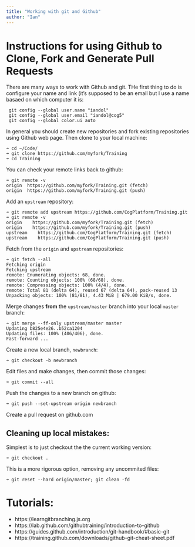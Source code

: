 ```yaml
---
title: "Working with git and Github"
author: "Ian"
---
```


# Instructions for using Github to Clone, Fork and Generate Pull Requests

There are many ways to work with Github and git. THe first thing to do is configure your name and link (it's supposed to be an email but I use a name basaed on which computer it 
is:

```
 git config --global user.name "iandol"
 git config --global user.email "iandol@cog5"
 git config --global color.ui auto
 ```

In general you should create new repositories and fork existing repositories using Github web page. Then clone to your local machine:

```
➜ cd ~/Code/
➜ git clone https://github.com/myfork/Training
➜ cd Training
```

You can check your remote links back to github:

```
➜ git remote -v
origin	https://github.com/myfork/Training.git (fetch)
origin	https://github.com/myfork/Training.git (push)
```

Add an `upstream` repository:

```
➜ git remote add upstream https://github.com/CogPlatform/Training.git
➜ git remote -v
origin	  https://github.com/myfork/Training.git (fetch)
origin	  https://github.com/myfork/Training.git (push)
upstream	https://github.com/CogPlatform/Training.git (fetch)
upstream	https://github.com/CogPlatform/Training.git (push)
```



Fetch from the `origin` and `upstream` repositories:

```
➜ git fetch --all
Fetching origin
Fetching upstream
remote: Enumerating objects: 68, done.
remote: Counting objects: 100% (68/68), done.
remote: Compressing objects: 100% (4/4), done.
remote: Total 81 (delta 64), reused 67 (delta 64), pack-reused 13
Unpacking objects: 100% (81/81), 4.43 MiB | 679.00 KiB/s, done.
```

Merge changes **from** the `upstream/master` branch into your local `master` branch:

```
➜ git merge --ff-only upstream/master master
Updating b825e4e26..b52ca1204
Updating files: 100% (406/406), done.
Fast-forward ...
```

Create a new local branch, `newbranch`:

```
➜ git checkout -b newbranch
```

Edit files and make changes, then commit those changes:

```
➜ git commit --all
```

Push the changes to a new branch on github:

```
➜ git push --set-upstream origin newbranch
```

Create a pull request on github.com 

## Cleaning up local mistakes:

Simplest is to just checkout the the current working version:

```
➜ git checkout .
```

This is a more rigorous option, removing any uncommited files:

```
➜ git reset --hard origin/master; git clean -fd
```


# Tutorials:

* https://learngitbranching.js.org 
* https://lab.github.com/githubtraining/introduction-to-github 
* https://guides.github.com/introduction/git-handbook/#basic-git 
* https://training.github.com/downloads/github-git-cheat-sheet.pdf 
